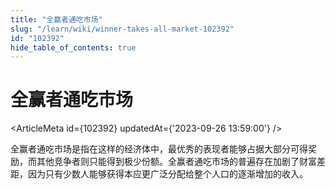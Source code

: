 ```yaml
---
title: "全赢者通吃市场"
slug: "/learn/wiki/winner-takes-all-market-102392"
id: "102392"
hide_table_of_contents: true
---
```



# 全赢者通吃市场

<ArticleMeta id={102392} updatedAt={'2023-09-26 13:59:00'} />
<div className='border-solid border-b border-t-0 my-4 border-[var(--ifm-color-gray-300)]' />

全赢者通吃市场是指在这样的经济体中，最优秀的表现者能够占据大部分可得奖励，而其他竞争者则只能得到极少份额。全赢者通吃市场的普遍存在加剧了财富差距，因为只有少数人能够获得本应更广泛分配给整个人口的逐渐增加的收入。
